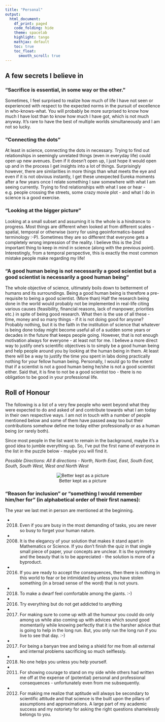 ```yaml
---
title: "Personal"
output:
  html_document:
    df_print: paged
    code_folding: hide
    theme: spacelab
    highlight: tango
    mathjax: default
    toc: true
    toc_float:
      smooth_scroll: true
---
```


## A few secrets I believe in

### "Sacrifice is essential, in some way or the other."
  
  Sometimes, I feel surprised to realize how much of life I have not seen or experienced with respect to the expected norms in the pursuit of excellence in who-knows-what. You will probably be more surprised to know how much I have lost than to know how much I have got, which is not much anyway. It's rare to have the best of multiple worlds simultaneously and I am not so lucky.
  
### "Connecting the dots"

  At least in science, connecting the dots in necessary. Trying to find out relationships in seemingly unrelated things (even in everyday life) could open up new avenues. Even if it doesn't open up, I just hope it would open up and in the process I get insights into a lot of things. Surprisingly however, there are similarities in more things than what meets the eye and even if it is not obvious instantly, I get these unexpected Eureka moments after a few years once I relate something I saw somewhere with what I am seeing currently. Trying to find relationships with what I see or hear - e.g. people crossing the streets, some crazy movie plot - and what I do in science is a good exercise.
  
### "Looking at the bigger picture"

  Looking at a small subset and assuming it is the whole is a hindrance to progress. Most things are different when looked at from different scales - spatial, temporal or otherwise (sorry for using geoinformatics-based terminology :-P). Sometimes they are so different that everyone gets a completely wrong impression of the reality. I believe this is the 2nd important thing to keep in mind in science (along with the previous point). Interestingly, from a temporal perspective, this is exactly the most common mistake people make regarding my life!

### "A good human being is not necessarily a good scientist but a good scientist is necessarily a good human being"

The whole objective of science, ultimately boils down to betterment of humans and its surroundings. Being a good human being is therefore a pre-requisite to being a good scientist. (More than) Half the research being done in the world would probably not be implemented in real-life citing various causes (feasibility, financial reasons, lack of manpower, priorities etc.) in spite of being good research. What then is the use of all these - time, money and so many things - if it is not doing good for anyone? Probably nothing, but it is the faith in the institution of science that whatever is being done today might become useful all of a sudden some years or decades in the future that keeps people going. However, that is not enough motivation always for everyone - at least not for me. I believe a more direct way to justify one's scientific objectives is to simply be a good human being and help people around you by looking at the human being in them. At least there will be a way to justify the time you spent in labs doing practically nothing for your fellow human being. Personally, I would go to the extent that if a scientist is not a good human being he/she is not a good scientist either. Said that, it is fine to not be a good scientist too - there is no obligation to be good in your professional life.

## Roll of Honour

The following is a list of a very few people who went beyond what they were expected to do and asked of and contribute towards what I am today in their own respective ways. I am not in touch with a number of people mentioned below and some of them have passed away too but their contributions somehow define me today either professionally or as a human being (or rarely both).

Since most people in the list want to remain in the background, maybe it's a good idea to jumble everything up. So, I've put the first name of everyone in the list in the puzzle below - maybe you will find it.

*Possible Directions: All 8 directions - North, North East, East, South East, South, South West, West and North West*

<center>
![Better kept as a picture](honour.jpg)
</center>

### "Reason for inclusion" or "something I would remember him/her for" (in alphabetical order of their first names):

The year we last met in person are mentioned at the beginning.

* (2018) Even if you are busy in the most demanding of tasks, you are never so busy to forget your human nature.
* (2008) It is the elegancy of your solution that makes it stand apart in Mathematics or Science. If you don't finish the quiz in that single small piece of paper, your concepts are unclear. It is the symmetry and the beauty that is to be appreciated - the solution is more of a byproduct.
* (2016) If you are ready to accept the consequences, then there is nothing in this world to fear or be intimidated by unless you have stolen something (in a broad sense of the word) that is not yours.
* (2018) To make a dwarf feel comfortable among the giants. :-)
* (2016) Try everything but do not get addicted to anything
* (2017) For making sure to come up with all the humour you could do only among us while also coming up with advices which sound good momentarily while knowing perfectly that it is the harsher advice that is going to help in the long run. But, you only run the long run if you live to see that day. :-)
* (2017) For being a banyan tree and being a shield for me from all external and internal problems sacrificing so much selflessly.
* (2018) No one helps you unless you help yourself.
* (2011) For showing courage to stand on my side while others had written me off at the expense of (potential) personal and professional consequences - unfortunately even from me subsequently.
* (2012) For making me realize that aptitude will always be secondary to scientific attitude and that science is the built upon the pillars of assumptions and approximations. A large part of my academic success and my notoriety for asking the right questions shamelessly belongs to you.